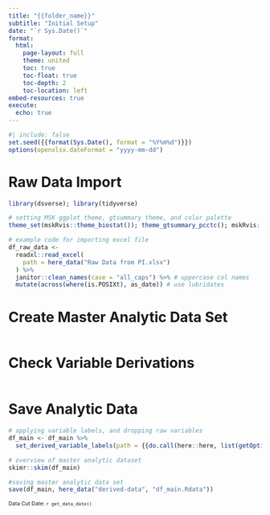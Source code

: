 ```yaml
---
title: "{{folder_name}}"
subtitle: "Initial Setup"
date: "`r Sys.Date()`"
format:
  html:
    page-layout: full
    theme: united
    toc: true
    toc-float: true
    toc-depth: 2
    toc-location: left
embed-resources: true
execute: 
  echo: true
---
```


```r
#| include: false
set.seed({{format(Sys.Date(), format = "%Y%m%d")}})
options(openxlsx.dateFormat = "yyyy-mm-dd")
```

# Raw Data Import

```r
library(dsverse); library(tidyverse)

# setting MSK ggplot theme, gtsummary theme, and color palette
theme_set(mskRvis::theme_biostat()); theme_gtsummary_pcctc(); mskRvis::set_msk_palette()

# example code for importing excel file
df_raw_data <-
  readxl::read_excel(
    path = here_data("Raw Data from PI.xlsx")
  ) %>%
  janitor::clean_names(case = "all_caps") %>% # uppercase col names
  mutate(across(where(is.POSIXt), as_date)) # use lubridates
```

# Create Master Analytic Data Set

```r

```


# Check Variable Derivations

```r

```

# Save Analytic Data

```r
# applying variable labels, and dropping raw variables
df_main <- df_main %>%
  set_derived_variable_labels(path = {{do.call(here::here, list(getOption("croquet.name"), stringr::str_glue("derived-variables_{sub('^\\\\d{2}-', '', getOption('croquet.name'))}.xlsx")) |> purrr::discard(rlang::is_empty)) |> shQuote()}})

# overview of master analytic dataset
skimr::skim(df_main)

#saving master analytic data set
save(df_main, here_data("derived-data", "df_main.Rdata"))
```

::: {style="font-size: 75%;"}
Data Cut Date: `r get_data_date()`
:::
